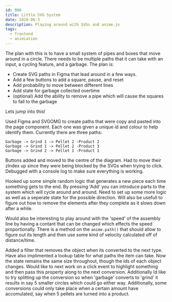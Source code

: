 ```yaml
---
id: 006
title: Little SVG System
date: 2020-06-3
description: Playing around with SVGs and anime.js
tags:
  - frontend
  - animiation
---
```



The plan with this is to have a small system of pipes and boxes that
move around in a circle. There needs to be multiple paths that it can
take with an input, a cycling feature, and a garbage. The plan is:

- Create SVG paths in Figma that lead around in a few ways.
- Add a few buttons to add a square, pause, and reset
- Add probability to move between different lines
- Add state for garbage collected overtime
- (optional) Add the ability to remove a pipe which will cause the
  squares to fall to the garbage

Lets jump into this!

<SVGSystem />

Used Figma and SVGOMG to create paths that were copy and pasted into the
page component. Each one was given a unique id and colour to help
identify them. Currently there are three paths:

```
Garbage -> Grind 1 -> Pellet 2 -Product 2
Garbage -> Grind 1 -> Pellet 2 -Product 3
Garbage -> Grind 2 -> Pellet 1 -Product 1
```

Buttons added and moved to the centre of the diagram. Had to move their
zIndex up since they were being blocked by the SVGs when trying to
click. Debugged with a console log to make sure everything is working.

Hooked up some simple random logic that generates a new piece each time
something gets to the end. By pressing 'Add' you can introduce parts to
the system which will cycle around and around. Need to set up some more
logic as well as a seperate state for the possible direction. Will also
be usefull to figure out how to remove the elements after they complete
as it slows down after a while.

Would also be interesting to play around with the 'speed' of the
assembly line by having a contant that can be changed which effects the
speed proportionally. There is a method on the `anime.path()`
that should allow to figure out its length and then use some kind of
velocity calculated off of distance/time.

Added a filter that removes the object when its converted to the next
type. Have also implimented a lookup table for what paths the item can
take. Now the state remains the same size throughout, though the ids of
each object changes. Would like to next work on a click event to
highlight something and then pass this property along to the next
conversion. Additionally Id like to try splitting up the conversion so
when 'garbage' converts to 'grind' it results in say 5 smaller circles
which could go either way. Additionally, some conversions could only
take place when a certain amount have accomulated, say when 5 pellets
are turned into a product.
